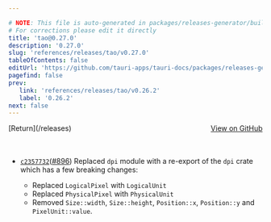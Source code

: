```yaml
---

# NOTE: This file is auto-generated in packages/releases-generator/build.ts
# For corrections please edit it directly
title: 'tao@0.27.0'
description: '0.27.0'
slug: 'references/releases/tao/v0.27.0'
tableOfContents: false
editUrl: 'https://github.com/tauri-apps/tauri-docs/packages/releases-generator/build.ts'
pagefind: false
prev:
   link: 'references/releases/tao/v0.26.2'
   label: '0.26.2'
next: false
---
```


			

<ReleaseSidebar slug="references/releases/tao"  packageName="tao" />

<div style="margin-bottom:3rem; display: flex; justify-content: space-between; align-items: center"><span>[Return](/releases)</span><span><a href="https://github.com/tauri-apps/tao/releases/tag/tao-v0.27.0">View on GitHub</a></span></div>

- [`c2357732`](https://github.com/tauri-apps/tao/commit/c23577325bd26e7e8eb46e17bbf533717e363e04)([#896](https://github.com/tauri-apps/tao/pull/896)) Replaced `dpi` module with a re-export of the `dpi` crate which has a few breaking changes:

  - Replaced `LogicalPixel` with `LogicalUnit`
  - Replaced `PhysicalPixel` with `PhysicalUnit`
  - Removed `Size::width`, `Size::height`, `Position::x`, `Position::y` and `PixelUnit::value`.

